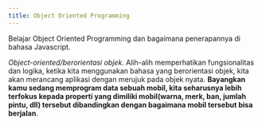```yaml
---
title: Object Oriented Programming
---
```


Belajar Object Oriented Programming dan bagaimana penerapannya di bahasa Javascript.

<!--truncate-->

_Object-oriented/berorientasi objek_. Alih-alih memperhatikan fungsionalitas dan logika, ketika kita menggunakan bahasa yang berorientasi objek, kita akan merancang aplikasi dengan merujuk pada objek nyata. **Bayangkan kamu sedang memprogram data sebuah mobil, kita seharusnya lebih terfokus kepada properti yang dimiliki mobil(warna, merk, ban, jumlah pintu, dll) tersebut dibandingkan dengan bagaimana mobil tersebut bisa berjalan**.
